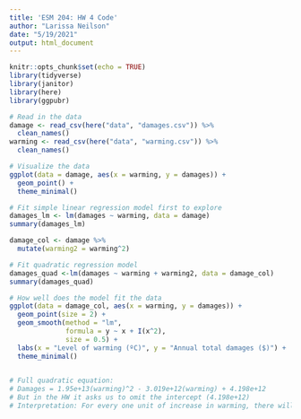 ```yaml
---
title: 'ESM 204: HW 4 Code'
author: "Larissa Neilson"
date: "5/19/2021"
output: html_document
---
```


```r
knitr::opts_chunk$set(echo = TRUE)
library(tidyverse)
library(janitor)
library(here)
library(ggpubr)
```

```r
# Read in the data
damage <- read_csv(here("data", "damages.csv")) %>% 
  clean_names()
warming <- read_csv(here("data", "warming.csv")) %>% 
  clean_names()
```

```r
# Visualize the data
ggplot(data = damage, aes(x = warming, y = damages)) + 
  geom_point() +
  theme_minimal()

# Fit simple linear regression model first to explore
damages_lm <- lm(damages ~ warming, data = damage)
summary(damages_lm)

damage_col <- damage %>% 
  mutate(warming2 = warming^2)

# Fit quadratic regression model
damages_quad <-lm(damages ~ warming + warming2, data = damage_col)
summary(damages_quad)

# How well does the model fit the data
ggplot(data = damage_col, aes(x = warming, y = damages)) +
  geom_point(size = 2) +
  geom_smooth(method = "lm",
              formula = y ~ x + I(x^2),
              size = 0.5) +
  labs(x = "Level of warming (ºC)", y = "Annual total damages ($)") +
  theme_minimal()
  

# Full quadratic equation:
# Damages = 1.95e+13(warming)^2 - 3.019e+12(warming) + 4.198e+12
# But in the HW it asks us to omit the intercept (4.198e+12)
# Interpretation: For every one unit of increase in warming, there will be 1.95e+13 more dollars in damages (I THINK... don't know how to accurately describe the terms in a quadratic function)
```







